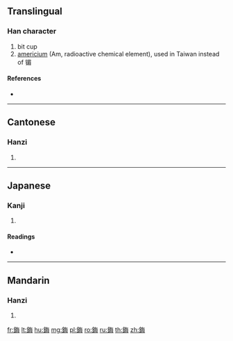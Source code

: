{{character info/new}}
{{also|鎇|镅}}
==Translingual==

===Han character===
{{Han char|rn=167|rad=金|as=07|sn=15|four=88157|canj=COWY}}

# bit cup
# [[americium]] (Am, radioactive chemical element), used in Taiwan instead of 镅

====References====
* {{Han ref|kx=1306.210|dkj=40435|dj=1808.300|hdz=64209.030|uh=92C2|ud=37570|bh=E871|bd=59505}}

----

==Cantonese==

===Hanzi===
{{yue-hanzi|jyut=|y=mui4}}

# {{defn|lang=yue|sort=金07}}

----

==Japanese==

===Kanji===
{{ja-kanji|grade=|rs=金07}}

# {{defn|lang=ja|sort=金07}}

====Readings====
* {{ja-readings|on=[[ばい]] (bai), [[まい]] (mai), [[ぼう]] (bō), [[みょう]] (myō)|kun=[[くさり]] (kusari)|nanori=}}

----

==Mandarin==

===Hanzi===
{{cmn-hanzi|pin=[[méi]] ([[mei2]]), [[wàn]] ([[wan4]])|wg=mei<sup>2</sup>, wan<sup>4</sup>}}

# {{defn|lang=cmn|sort=金07}}

[[fr:鋂]]
[[lt:鋂]]
[[hu:鋂]]
[[mg:鋂]]
[[pl:鋂]]
[[ro:鋂]]
[[ru:鋂]]
[[th:鋂]]
[[zh:鋂]]